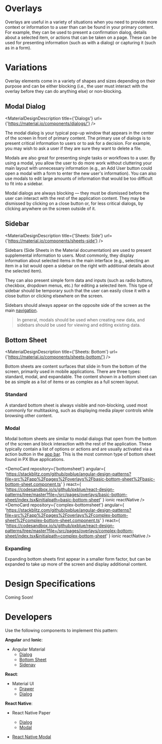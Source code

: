 
<!-- KEYWORDS: design pattern overlay modal sidebar popup dialog side sheet -->

# Overlays

Overlays are useful in a variety of situations when you need to provide more context or information to a user than can be found in your primary content. For example, they can be used to present a confirmation dialog, details about a selected item, or actions that can be taken on a page. These can be used for presenting information (such as with a dialog) or capturing it (such as in a form).

<Divider />

# Variations

Overlay elements come in a variety of shapes and sizes depending on their purpose and can be either blocking (i.e., the user must interact with the overlay before they can do anything else) or non-blocking.

## Modal Dialog

<MaterialDesignDescription title={'Dialogs'} url={'https://material.io/components/dialogs/'} />

The modal dialog is your typical pop-up window that appears in the center of the screen in front of primary content. The primary use of dialogs is to present critical information to users or to ask for a decision. For example, you may wish to ask a user if they are sure they want to delete a file.

Modals are also great for presenting single tasks or workflows to a user. By using a modal, you allow the user to do more work without cluttering your main layout with unnecessary information (e.g., an Add User button could open a modal with a form to enter the new user's information). You can also use modals to edit large amounts of information that would be too difficult to fit into a sidebar.

Modal dialogs are always blocking — they must be dismissed before the user can interact with the rest of the application content. They may be dismissed by clicking on a close button or, for less critical dialogs, by clicking anywhere on the screen outside of it.

## Sidebar

<MaterialDesignDescription title={'Sheets: Side'} url={'https://material.io/components/sheets-side'} />

Sidebars (Side Sheets in the Material documentation) are used to present supplemental information to users. Most commonly, they display information about selected items in the main interface (e.g., selecting an item in a list would open a sidebar on the right with additional details about the selected item).

They can also present simple form data and inputs (such as radio buttons, checkbox, dropdown menus, etc.) for editing a selected item. This type of sidebar should be temporary such that the user can easily close it with a close button or clicking elsewhere on the screen.

Sidebars should always appear on the opposite side of the screen as the main [navigation](/patterns/navigation).

> In general, modals should be used when creating new data, and sidebars should be used for viewing and editing existing data.

## Bottom Sheet

<MaterialDesignDescription title={'Sheets: Bottom'} url={'https://material.io/components/sheets-bottom/'} />

Bottom sheets are content surfaces that slide in from the bottom of the screen, primarily used in mobile applications. There are three types: standard, modal, and expandable. The content shown in a bottom sheet can be as simple as a list of items or as complex as a full screen layout.

### Standard

A standard bottom sheet is always visible and non-blocking, used most commonly for multitasking, such as displaying media player controls while browsing other content.

### Modal

Modal bottom sheets are similar to modal dialogs that open from the bottom of the screen and block interaction with the rest of the application. These typically contain a list of options or actions and are usually activated via a action button in the [app bar](/patterns/appbars). This is the most common type of bottom sheet found in PX Blue applications.

<DemoCard
    repository={'bottomsheet'}
    angular={
        'https://stackblitz.com/github/pxblue/angular-design-patterns?file=src%2Fapp%2Fpages%2Foverlays%2Fbasic-bottom-sheet%2Fbasic-bottom-sheet.component.ts'
    }
    react={
        'https://codesandbox.io/s/github/pxblue/react-design-patterns/tree/master?file=/src/pages/overlays/basic-bottom-sheet/index.tsx&initialpath=basic-bottom-sheet'
    }
    ionic
    reactNative
/>
<DemoCard
    repository={'complex-bottomsheet'}
    angular={
        'https://stackblitz.com/github/pxblue/angular-design-patterns?file=src%2Fapp%2Fpages%2Foverlays%2Fcomplex-bottom-sheet%2Fcomplex-bottom-sheet.component.ts'
    }
    react={
        'https://codesandbox.io/s/github/pxblue/react-design-patterns/tree/master?file=/src/pages/overlays/complex-bottom-sheet/index.tsx&initialpath=complex-bottom-sheet'
    }
    ionic
    reactNative
/>

### Expanding

Expanding bottom sheets first appear in a smaller form factor, but can be expanded to take up more of the screen and display additional content.

<Divider />

# Design Specifications

Coming Soon!

<Divider />

# Developers

Use the following components to implement this pattern:

**Angular** and **Ionic**:

-   Angular Material
    -   [Dialog](https://material.angular.io/components/dialog/overview)
    -   [Bottom Sheet](https://material.angular.io/components/bottom-sheet/overview)
    -   [Sidenav](https://material.angular.io/components/sidenav/overview)

**React**:

-   Material UI
    -   [Drawer](https://material-ui.com/components/drawers/)
    -   [Dialog](https://material-ui.com/components/dialogs/)

**React Native**:

-   React Native Paper

    -   [Dialog](https://callstack.github.io/react-native-paper/dialog.html)
    -   [Modal](https://callstack.github.io/react-native-paper/modal.html)

-   [React Native Modal](https://github.com/react-native-community/react-native-modal)
